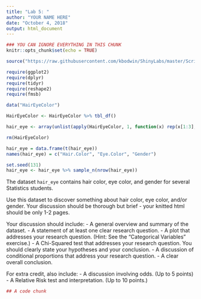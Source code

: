 ```yaml
---
title: "Lab 5: "
author: "YOUR NAME HERE"
date: "October 4, 2018"
output: html_document
---
```


```r
### YOU CAN IGNORE EVERYTHING IN THIS CHUNK
knitr::opts_chunk$set(echo = TRUE)

source("https://raw.githubusercontent.com/kbodwin/ShinyLabs/master/Scripts/packageLoaders2.R")

require(ggplot2)
require(dplyr)
require(tidyr)
require(reshape2)
require(fmsb)

data("HairEyeColor")

HairEyeColor <- HairEyeColor %>% tbl_df()

hair_eye <- array(unlist(apply(HairEyeColor, 1, function(x) rep(x[1:3], times = as.integer(x[4])))), dim = c(3,sum(HairEyeColor$n)))

rm(HairEyeColor)

hair_eye = data.frame(t(hair_eye))
names(hair_eye) = c("Hair.Color", "Eye.Color", "Gender")

set.seed(131)
hair_eye <- hair_eye %>% sample_n(nrow(hair_eye))

```


The dataset `hair_eye` contains hair color, eye color, and gender for several Statistics students.  

Use this dataset to discover something about hair color, eye color, and/or gender.  Your discussion should be thorough but brief - your knitted html should be only 1-2 pages.

Your discussion should include:
- A general overview and summary of the dataset.
- A statement of at least one clear research question.
- A plot that addresses your research question. (Hint: See the "Categorical Variables" exercise.)
- A Chi-Squared test that addresses your research question.  You should clearly state your hypotheses and your conclusion.
- A discussion of conditional proportions that address your research question.
- A clear overall conclusion.

For extra credit, also include:
- A discussion involving odds.  (Up to 5 points)
- A Relative Risk test and interpretation.  (Up to 10 points.)

```r
## A code chunk
```



